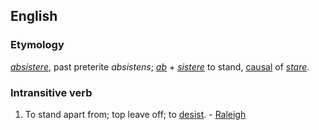 ==English==

===Etymology===
{{L.}} ''[[absistere]]'', past preterite ''absistens''; ''[[ab]]'' + ''[[sistere]]'' to stand, [[causal]] of ''[[stare]]''.

===Intransitive verb===
{{rfc-trverb|Intransitive verb}}
{{en-verb}}

# {{obsolete}} To stand apart from; top leave off; to [[desist]]. - [[Raleigh]]